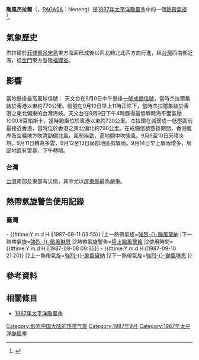 {{NoteTA
|G1=TyphoonOld
|G2=地名
|G3=Weather
|skin=typhoon
}}
{{Infobox hurricane
| Name=颱風杰拉爾
| Type=颱風
| Year=1987
| Basin=WPac
| Image location=[[File:Gerald_1987-09-09_0005Z.jpg|260px]]
| Image name=
| Formed=1987年9月4日
| Dissipated= 1987年9月11日
| 1-min winds=105
| 10-min winds=80
| Pressure=950
| Fatalities=127人
| Damages=134.48
| Areas={{PHL}}<br>{{TWN}}<br>{{CHN}}
| Hurricane season=[[1987年太平洋颱風季|1987年太平洋颱風季]]
}}
'''颱風杰拉爾'''（{{lang-en|Typhoon Gerald}}，[[PAGASA|PAGASA]]：Neneng）是[[1987年太平洋颱風季|1987年太平洋颱風季]]中的一個[[熱帶氣旋|熱帶氣旋]]<ref>{{Digital Typhoon|198714|GERALD}}</ref>。

==氣象歷史==
{{storm path|Gerald 1987 track.png}}
杰拉爾於[[菲律賓|菲律賓]][[呂宋島|呂宋島]]東方海面形成後以西北轉北北西方向行進，經[[台灣|台灣]]西南部近海，從[[金門|金門]]東方登陸[[福建省|福建省]]。
{{clear|left}}

==影響==
==={{HKG-1959}}===
當地懸掛最高風球信號：{{HKTY|1}}
{{HKTY Wind|hour|長洲=40|赤鱲角=36|西貢=|啟德=25|青衣=13|流浮山=30|打鼓嶺=16|沙田=19|Remark=此圖假設天文台已引入8個指定自動氣象站作指標。}}
天文台在9月9日中午懸掛[[一號戒備信號|一號戒備信號]]，當時杰拉爾集結於香港以東約770公里。信號在9月10日早上11時正除下，當時杰拉爾集結於香港之東北偏東的台灣海峽。天文台在9月9日下午4時錄得最低瞬時海平面氣壓1000.8百帕斯卡，當時颱風位於香港以東約720公里。杰拉爾在減弱成一低壓區前最接近香港，當時位於香港之東北偏北約790公里。在戒備信號懸掛期間，香港離岸及空曠地方吹清勁偏北風，風勢疾勁，高地間中吹強風。9月9至10日天晴炎熱。9月11日轉為多雲，9月12至13日局部地區有驟雨。9月14日早上驟雨增多，局部地區有雷暴，下午轉晴。

===台灣===
[[台灣|台灣]]南部及東部有災情，其中尤以[[屏東縣|屏東縣]]最為嚴重。

==熱帶氣旋警告使用記錄==
===臺灣===
{{熱帶氣旋警告使用記錄
|氣象台={{flagicon|Taiwan}}[[中央氣象局|中央氣象局]]
|警告系統=颱風警報
|熱帶氣旋警告=[[海上颱風警報|海上颱風警報]]
|使用時間={{#time:Y.m.d H:i|1987-09-07 16:10}} - {{#time:Y.m.d H:i|1987-09-11 03:55}}
|上一熱帶氣旋=[[颱風戴娜_(1987年)|強烈-{}-颱風黛納]]
|下一熱帶氣旋=[[颱風林茵_(1987年)|強烈-{}-颱風琳恩]]
|2熱帶氣旋警告=[[陸上颱風警報|陸上颱風警報]]
|2使用時間={{#time:Y.m.d H:i|1987-09-08 09:35}} - {{#time:Y.m.d H:i|1987-09-10 21:20}}
|2上一熱帶氣旋=[[颱風戴娜_(1987年)|強烈-{}-颱風黛納]]
|2下一熱帶氣旋=[[颱風林茵_(1987年)|強烈-{}-颱風琳恩]]
}}

==參考資料==
{{reflist}}

==相關條目==
*[[1987年太平洋颱風季|1987年太平洋颱風季]]
{{Climate-stub}}
[[Category:影响中国大陆的热带气旋|Category:影响中国大陆的热带气旋]]
[[Category:1987年9月|Category:1987年9月]]
[[Category:1987年太平洋颱風季|Category:1987年太平洋颱風季]]